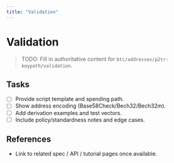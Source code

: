 ```yaml
---
title: "Validation"
---
```


# Validation

> TODO: Fill in authoritative content for `btc/addresses/p2tr-keypath/validation`.

## Tasks
- [ ] Provide script template and spending path.
- [ ] Show address encoding (Base58Check/Bech32/Bech32m).
- [ ] Add derivation examples and test vectors.
- [ ] Include policy/standardness notes and edge cases.

## References
- Link to related spec / API / tutorial pages once available.
